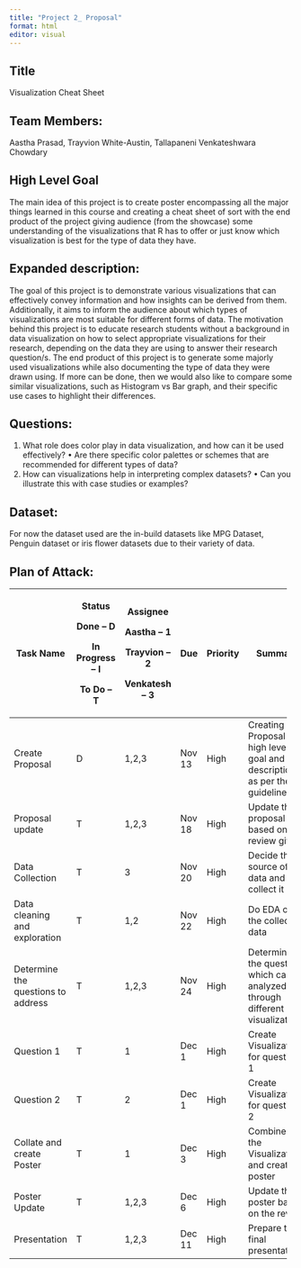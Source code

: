 ---
title: "Project 2_ Proposal"
format: html
editor: visual
---

## Title

Visualization Cheat Sheet

## Team Members: 

Aastha Prasad, Trayvion White-Austin, Tallapaneni Venkateshwara Chowdary

## High Level Goal

The main idea of this project is to create poster encompassing all the major things learned in this course and creating a cheat sheet of sort with the end product of the project giving audience (from the showcase) some 
understanding of the visualizations that R has to offer or just know which visualization is best for the type of data they have.

## **Expanded description:**

The goal of this project is to demonstrate various visualizations that can effectively convey information and how insights can be derived from them. Additionally, it aims to inform the audience about which types of 
visualizations are most suitable for different forms of data. The motivation behind this project is to educate research students without a background in data visualization on how to select appropriate visualizations for 
their research, depending on the data they are using to answer their research question/s. The end product of this project is to generate some majorly used visualizations while also documenting the type of data they were 
drawn using. If more can be done, then we would also like to compare some similar visualizations, such as Histogram vs Bar graph, and their specific use cases to highlight their differences.

## Questions:
1.	What role does color play in data visualization, and how can it be used effectively?
  •	Are there specific color palettes or schemes that are recommended for different types of data?
2.	How can visualizations help in interpreting complex datasets?
  •	Can you illustrate this with case studies or examples?


## Dataset:
For now the dataset used are the in-build datasets like MPG Dataset, Penguin dataset or iris flower datasets due to their variety of data.

## Plan of Attack:

+------------------------------------+------------------+-------------------+----------+----------+-----------------------------------------------------------------------+
| Task Name                          | Status           | Assignee          | Due      | Priority | Summary                                                               |
|                                    |                  |                   |          |          |                                                                       |
|                                    | Done – D         | **Aastha – 1**    |          |          |                                                                       |
|                                    |                  |                   |          |          |                                                                       |
|                                    | In Progress – I  | **Trayvion – 2**  |          |          |                                                                       |
|                                    |                  |                   |          |          |                                                                       |
|                                    | To Do – T        | **Venkatesh – 3** |          |          |                                                                       |
+====================================+==================+===================+==========+==========+=======================================================================+
| Create Proposal                    | D                | 1,2,3             | Nov 13   | High     | Creating Proposal with high level goal and its description as per the |
|                                    |                  |                   |          |          | guidelines.                                                           |
+------------------------------------+------------------+-------------------+----------+----------+-----------------------------------------------------------------------+
| Proposal update                    | T                | 1,2,3             | Nov 18   | High     | Update the proposal based on review given                             |
+------------------------------------+------------------+-------------------+----------+----------+-----------------------------------------------------------------------+
| Data Collection                    | T                | 3                 | Nov 20   | High     | Decide the source of data and collect it                              |
+------------------------------------+------------------+-------------------+----------+----------+-----------------------------------------------------------------------+
| Data cleaning and exploration      | T                | 1,2               | Nov 22   | High     | Do EDA on the collected data                                          |
+------------------------------------+------------------+-------------------+----------+----------+-----------------------------------------------------------------------+
| Determine the questions to address | T                | 1,2,3             | Nov 24   | High     | Determine the questions which can analyzed through different          |
|                                    |                  |                   |          |          | visualization                                                         |
+------------------------------------+------------------+-------------------+----------+----------+-----------------------------------------------------------------------+
| Question 1                         | T                | 1                 | Dec 1    | High     | Create Visualizations for question 1                                  |
+------------------------------------+------------------+-------------------+----------+----------+-----------------------------------------------------------------------+
| Question 2                         | T                | 2                 | Dec 1    | High     | Create Visualizations for question 2                                  |
+------------------------------------+------------------+-------------------+----------+----------+-----------------------------------------------------------------------+
| Collate and create Poster          | T                | 1                 | Dec 3    | High     | Combine all the Visualizations and create a poster                    |
+------------------------------------+------------------+-------------------+----------+----------+-----------------------------------------------------------------------+
| Poster Update                      | T                | 1,2,3             | Dec 6    | High     | Update the poster based on the review                                 |
+------------------------------------+------------------+-------------------+----------+----------+-----------------------------------------------------------------------+
| Presentation                       | T                | 1,2,3             | Dec 11   | High     | Prepare the final presentation                                        |
+------------------------------------+------------------+-------------------+----------+----------+-----------------------------------------------------------------------+
